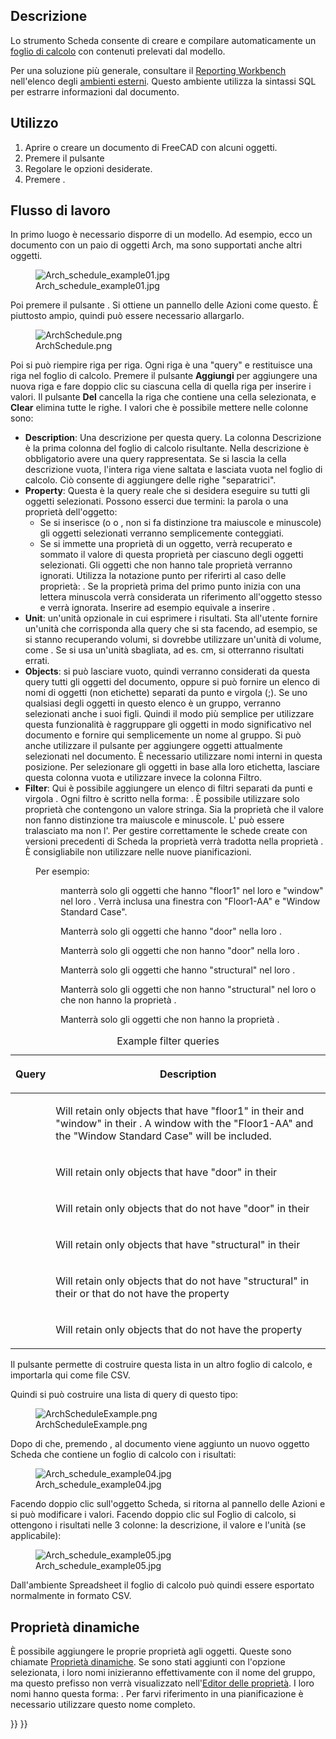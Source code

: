 <languages/>

<div class="mw-translate-fuzzy">
{{Docnav/it
|[[Arch_MultiMaterial/it|Multi-Materiale]]
|[[Arch_CompPipe/it|Strumenti di Tubo]]
|[[Arch_Workbench/it|Arch]]
|IconL=Arch_MultiMaterial.svg
|IconR=Arch_CompPipe.png
|IconC=Workbench_Arch.svg
}}
</div>

<div class="mw-translate-fuzzy">
{{GuiCommand/it|Name=Arch Schedule|Name/it=Scheda|Workbenches=[[Arch_Workbench/it|Arch]]|MenuLocation=Arch → Scheda|SeeAlso=[[Arch Equipment/it|Arredo]]}}
</div>

<span id="Description"></span>
==Descrizione==

<div class="mw-translate-fuzzy">
Lo strumento Scheda consente di creare e compilare automaticamente un [[Spreadsheet_Workbench/it|foglio di calcolo]] con contenuti prelevati dal modello.
</div>

Per una soluzione più generale, consultare il [https://github.com/furti/FreeCAD-Reporting/tree/master Reporting Workbench] nell'elenco degli [[External_workbenches/it|ambienti esterni]]. Questo ambiente utilizza la sintassi SQL per estrarre informazioni dal documento.

<span id="Usage"></span>
==Utilizzo==

<div class="mw-translate-fuzzy">
# Aprire o creare un documento di FreeCAD con alcuni oggetti.
# Premere il pulsante {{Button|[[Image:Arch_Schedule.svg|16px]] [[Arch_Schedule/it|Scheda]]}}
# Regolare le opzioni desiderate.
# Premere {{Button|OK}}.
</div>

<span id="Workflow"></span>
==Flusso di lavoro==

In primo luogo è necessario disporre di un modello. Ad esempio, ecco un documento con un paio di oggetti Arch, ma sono supportati anche altri oggetti.

[[Image:Arch_schedule_example01.jpg]]

<div class="mw-translate-fuzzy">
Poi premere il pulsante {{Button|[[Image:Arch_Schedule.svg|16px]] [[Arch_Schedule/it|Scheda]]}}. Si ottiene un pannello delle Azioni come questo. È piuttosto ampio, quindi può essere necessario allargarlo.
</div>

[[Image:ArchSchedule.png]]

<div class="mw-translate-fuzzy">
Poi si può riempire riga per riga. Ogni riga è una "query" e restituisce una riga nel foglio di calcolo. Premere il pulsante '''Aggiungi''' per aggiungere una nuova riga e fare doppio clic su ciascuna cella di quella riga per inserire i valori. Il pulsante '''Del''' cancella la riga che contiene una cella selezionata, e '''Clear''' elimina tutte le righe. I valori che è possibile mettere nelle colonne sono:
</div>

<div class="mw-translate-fuzzy">
* '''Description''': Una descrizione per questa query. La colonna Descrizione è la prima colonna del foglio di calcolo risultante. Nella descrizione è obbligatorio avere una query rappresentata. Se si lascia la cella descrizione vuota, l'intera riga viene saltata e lasciata vuota nel foglio di calcolo. Ciò consente di aggiungere delle righe "separatrici".
* '''Property''': Questa è la query reale che si desidera eseguire su tutti gli oggetti selezionati. Possono esserci due termini: la parola {{incode|count}} o una proprietà dell'oggetto:
** Se si inserisce {{incode|count}} (o {{incode|Count}} o {{incode|COUNT}}, non si fa distinzione tra maiuscole e minuscole) gli oggetti selezionati verranno semplicemente conteggiati.
** Se si immette una proprietà di un oggetto, verrà recuperato e sommato il valore di questa proprietà per ciascuno degli oggetti selezionati. Gli oggetti che non hanno tale proprietà verranno ignorati. Utilizza la notazione punto per riferirti al caso delle proprietà: {{incode|PropertyOfObject.PropertyOfProperty1.PropertyOfProperty2}}. Se la proprietà prima del primo punto inizia con una lettera minuscola verrà considerata un riferimento all'oggetto stesso e verrà ignorata. Inserire ad esempio {{incode|object.Shape.Volume}} equivale a inserire {{incode|Shape.Volume}}.
* '''Unit''': un'unità opzionale in cui esprimere i risultati. Sta all'utente fornire un'unità che corrisponda alla query che si sta facendo, ad esempio, se si stanno recuperando volumi, si dovrebbe utilizzare un'unità di volume, come {{incode|m^3}}. Se si usa un'unità sbagliata, ad es. cm, si otterranno risultati errati.
* '''Objects''': si può lasciare vuoto, quindi verranno considerati da questa query tutti gli oggetti del documento, oppure si può fornire un elenco di nomi di oggetti (non etichette) separati da punto e virgola (;). Se uno qualsiasi degli oggetti in questo elenco è un gruppo, verranno selezionati anche i suoi figli. Quindi il modo più semplice per utilizzare questa funzionalità è raggruppare gli oggetti in modo significativo nel documento e fornire qui semplicemente un nome al gruppo. Si può anche utilizzare il pulsante {{Button|Aggiungi la selezione}} per aggiungere oggetti attualmente selezionati nel documento. È necessario utilizzare nomi interni in questa posizione. Per selezionare gli oggetti in base alla loro etichetta, lasciare questa colonna vuota e utilizzare invece la colonna Filtro.
* '''Filter''': Qui è possibile aggiungere un elenco di filtri separati da punti e virgola {{incode|;}}. Ogni filtro è scritto nella forma: {{incode|property:value}}. È possibile utilizzare solo proprietà che contengono un valore stringa. Sia la proprietà che il valore non fanno distinzione tra maiuscole e minuscole. L'{{incode|value}} può essere tralasciato ma non l'{{incode|:}}. Per gestire correttamente le schede create con versioni precedenti di Scheda la proprietà {{incode|type}} verrà tradotta nella proprietà {{incode|ifctype}}. È consigliabile non utilizzare {{incode|type}} nelle nuove pianificazioni.
: Per esempio:
:: {{incode|label:floor1;ifctype:window}} manterrà solo gli oggetti che hanno "floor1" nel loro {{PropertyData|Label}} e "window" nel loro {{PropertyData|IFC Type}}. Verrà inclusa una finestra con {{PropertyData|Label}} "Floor1-AA" e {{PropertyData|IFC Type}} "Window Standard Case".
:: {{incode|label:door}} Manterrà solo gli oggetti che hanno "door" nella loro {{PropertyData|Label}}.
:: {{incode|!label:door}} Manterrà solo gli oggetti che non hanno "door" nella loro {{PropertyData|Label}}.
:: {{incode|ifctype:structural}} Manterrà solo gli oggetti che hanno "structural" nel loro {{PropertyData|IFC Type}}.
:: {{incode|!ifctype:something}} Manterrà solo gli oggetti che non hanno "structural" nel loro {{PropertyData|IFC Type}} o che non hanno la proprietà {{PropertyData|IFC Type}}.
:: {{incode|!ifctype:}} Manterrà solo gli oggetti che non hanno la proprietà {{PropertyData|IFC Type}}.
</div>

{| class="wikitable"
|+ Example filter queries
|-
! Query
! Description
|-
| {{incode|label:floor1;ifctype:window}}
| Will retain only objects that have "floor1" in their {{PropertyData|Label}} and "window" in their {{PropertyData|IFC Type}}. A window with the {{PropertyData|Label}} "Floor1-AA" and the {{PropertyData|IFC Type}} "Window Standard Case" will be included.
|-
| {{incode|label:door}}
| Will retain only objects that have "door" in their {{PropertyData|Label}}
|-
| {{incode|!label:door}}
| Will retain only objects that do not have "door" in their {{PropertyData|Label}}
|-
| {{incode|ifctype:structural}}
| Will retain only objects that have "structural" in their {{PropertyData|IFC Type}}
|-
| {{incode|!ifctype:structural}}
| Will retain only objects that do not have "structural" in their {{PropertyData|IFC Type}} or that do not have the {{PropertyData|IFC Type}} property
|-
| {{incode|!ifctype:}}
| Will retain only objects that do not have the {{PropertyData|IFC Type}} property
|}

<div class="mw-translate-fuzzy">
Il pulsante {{Button|Importa}} permette di costruire questa lista in un altro foglio di calcolo, e importarla qui come file CSV.
</div>

<div class="mw-translate-fuzzy">
Quindi si può costruire una lista di query di questo tipo:
</div>

[[Image:ArchScheduleExample.png]]

<div class="mw-translate-fuzzy">
Dopo di che, premendo {{Button|OK}}, al documento viene aggiunto un nuovo oggetto Scheda che contiene un foglio di calcolo con i risultati:
</div>

[[Image:Arch_schedule_example04.jpg]]

<div class="mw-translate-fuzzy">
Facendo doppio clic sull'oggetto Scheda, si ritorna al pannello delle Azioni e si può modificare i valori. Facendo doppio clic sul Foglio di calcolo, si ottengono i risultati nelle 3 colonne: la descrizione, il valore e l'unità (se applicabile):
</div>

[[Image:Arch_schedule_example05.jpg]]

<div class="mw-translate-fuzzy">
Dall'ambiente Spreadsheet il foglio di calcolo può quindi essere esportato normalmente in formato CSV.
</div>

<span id="Dynamic_properties"></span>
==Proprietà dinamiche==

<div class="mw-translate-fuzzy">
È possibile aggiungere le proprie proprietà agli oggetti. Queste sono chiamate [[Property_editor/it#Azioni|Proprietà dinamiche]]. Se sono stati aggiunti con l'opzione {{MenuCommand|Prefisso nome gruppo}} selezionata, i loro nomi inizieranno effettivamente con il nome del gruppo, ma questo prefisso non verrà visualizzato nell'[[Property_editor/it|Editor delle proprietà]]. I loro nomi hanno questa forma: {{incode|NameOfGroup_NameOfProperty}}. Per farvi riferimento in una pianificazione è necessario utilizzare questo nome completo.
</div>


<div class="mw-translate-fuzzy">
{{Docnav/it
|[[Arch_MultiMaterial/it|Multi-Materiale]]
|[[Arch_CompPipe/it|Strumenti di Tubo]]
|[[Arch_Workbench/it|Arch]]
|IconL=Arch_MultiMaterial.svg
|IconR=Arch_CompPipe.png
|IconC=Workbench_Arch.svg
}}
</div>

{{BIM_Tools_navi{{#translation:}}}}
{{Userdocnavi{{#translation:}}}}